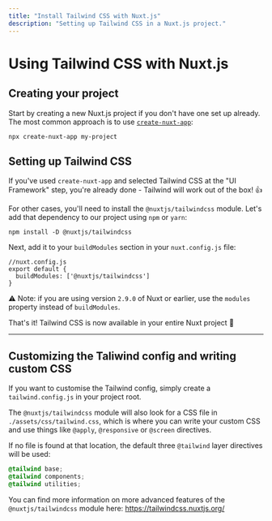 ```yaml
---
title: "Install Tailwind CSS with Nuxt.js"
description: "Setting up Tailwind CSS in a Nuxt.js project."
---
```


# Using Tailwind CSS with Nuxt.js

## Creating your project

Start by creating a new Nuxt.js project if you don't have one set up already. The most common approach is to use [`create-nuxt-app`](https://nuxtjs.org/guides/get-started/installation#using-create-nuxt-app):

```shell
npx create-nuxt-app my-project
```

## Setting up Tailwind CSS

If you've used `create-nuxt-app` and selected Tailwind CSS at the "UI Framework" step, you're already done - Tailwind will work out of the box! 👍

For other cases, you'll need to install the `@nuxtjs/tailwindcss` module. Let's add that dependency to our project using `npm` or `yarn`:

```shell
npm install -D @nuxtjs/tailwindcss
```

Next, add it to your `buildModules` section in your `nuxt.config.js` file:

```shell
//nuxt.config.js
export default {
  buildModules: ['@nuxtjs/tailwindcss']
}
```

⚠️ Note: if you are using version `2.9.0` of Nuxt or earlier, use the `modules` property instead of `buildModules`.

That's it! Tailwind CSS is now available in your entire Nuxt project 🎉

---

## Customizing the Taliwind config and writing custom CSS

If you want to customise the Tailwind config, simply create a `tailwind.config.js` in your project root.

The `@nuxtjs/tailwindcss` module will also look for a CSS file in `./assets/css/tailwind.css`, which is where you can write your custom CSS and use things like `@apply`, `@responsive` or `@screen` directives.

If no file is found at that location, the default three `@tailwind` layer directives will be used:

```css
@tailwind base;
@tailwind components;
@tailwind utilities;
```

You can find more information on more advanced features of the `@nuxtjs/tailwindcss` module here: https://tailwindcss.nuxtjs.org/
